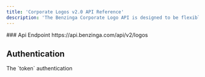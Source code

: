 ```yaml
---
title: 'Corporate Logos v2.0 API Reference'
description: 'The Benzinga Corporate Logo API is designed to be flexible with client sizing requirements.'
---
```


<Info>
  ### Api Endpoint https://api.benzinga.com/api/v2/logos 
</Info>

## Authentication

<ParamField query="token" type="apiKey">
  The `token` authentication
</ParamField>
